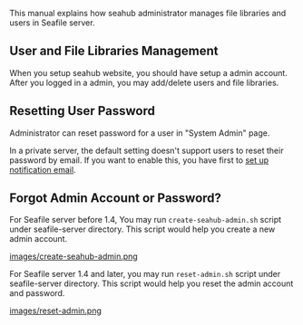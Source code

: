 This manual explains how seahub administrator manages file libraries and users in Seafile server.

== User and File Libraries Management ==

When you setup seahub website, you should have setup a admin account. After you logged in a admin, you may add/delete users and file libraries.

== Resetting User Password ==

Administrator can reset password for a user in "System Admin" page.

In a private server, the default setting doesn't support users to reset their password by email. If you want to enable this, you have first to [[Seafile-server-configuration-options|set up notification email]].

== Forgot Admin Account or Password? ==

For Seafile server before 1.4, You may run <code>create-seahub-admin.sh</code> script under seafile-server directory. This script would help you create a new admin account.

[[images/create-seahub-admin.png]]

For Seafile server 1.4 and later, you may run <code>reset-admin.sh</code> script under seafile-server directory. This script would help you reset the admin account and password.

[[images/reset-admin.png]]

